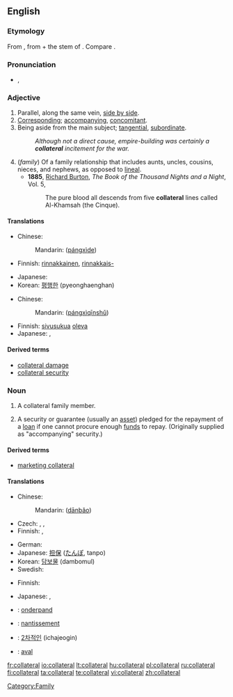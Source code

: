 ==English==

===Etymology===
From {{ML.}} {{term|collateralis|collaterālis}}, from {{etyl|la}} {{term|col-||together with}} + the stem of {{term|latus||side}}.  Compare {{term|lateral}}.

===Pronunciation===
* {{IPA|/kəˈlætəɹəl/}}, {{SAMPA|/k@"l{t@r@l/}}

===Adjective===
{{en-adj|-}}

# Parallel, along the same vein, [[side by side]].
# [[corresponding|Corresponding]]; [[accompanying]], [[concomitant]].
# Being aside from the main subject; [[tangential]], [[subordinate]].
#:''Although not a direct cause, empire-building was certainly a '''collateral''' incitement for the war.''
# (''family'') Of a family relationship that includes aunts, uncles, cousins, nieces, and nephews, as opposed to [[lineal]].
#* '''1885''', [[w:Richard Francis Burton|Richard Burton]], ''The Book of the Thousand Nights and a Night'', Vol. 5,
#*: The pure blood all descends from five '''collateral''' lines called Al-Khamsah (the Cinque).

====Translations====
{{trans-top|Parallel, along the same vein}}
* Chinese:
*: Mandarin: {{zh-ts|[[旁系]]的|[[旁系]]的}} ([[páng]][[xì]][[de]])
* Finnish: [[rinnakkainen]], [[rinnakkais-]]
{{trans-mid}}
* Japanese: {{t|ja|傍系の|tr=bōkei no|sc=Jpan}}
* Korean: [[평행한]] (pyeonghaenghan)
{{trans-bottom}}

{{trans-top|Of a family relationship that includes aunts, uncles, cousins, nieces, and nephews}}
* Chinese:
*: Mandarin: {{zh-ts|[[旁系]][[親屬]]|[[旁系]][[亲属]]}} ([[páng]][[xì]][[qīn]][[shǔ]])
{{trans-mid}}
* Finnish: [[sivusuku]]a [[oleva]]
* Japanese: {{t|ja|傍系親族の|tr=bōkei-shinzoku no|sc=Jpan}}, {{t|ja|傍系縁者の|tr=bōkei-enja no|sc=Jpan}}
{{trans-bottom}}

====Derived terms====
*[[collateral damage]]
*[[collateral security]]

===Noun===
{{wikipedia}}
{{en-noun}}

# {{context|now|_|rare}} A collateral family member.
# A security or guarantee (usually an [[asset]]) pledged for the repayment of a [[loan]] if one cannot procure enough [[fund]]s to repay.  (Originally supplied as "accompanying" security.)

====Derived terms====
*[[marketing collateral]]

====Translations====
{{trans-top|security or guarantee}}
* Chinese:
*: Mandarin: {{zh-ts|擔保|担保}} ([[dān]][[bǎo]])
* Czech: {{t-|cs|kolaterál|m}}, {{t-|cs|zajištění|n}}, {{t-|cs|zástava|f}}
* Finnish: {{t-|fi|pantti}}, {{t-|fi|vakuus}}
{{trans-mid}}
* German: {{t+|de|Sicherheit|f}}
* Japanese: [[担保]] ([[たんぽ]], tanpo)
* Korean: [[담보물]] (dambomul)
* Swedish: {{t-|sv|pant}}
{{trans-bottom}}

{{trans-top|printed materials to present business information}}
* Finnish: {{t-|fi|vakuus}}
{{trans-mid}}
* Japanese: {{t|ja|パンフレット|tr=panfuretto|sc=Jpan}}, {{t|ja|カタログ|tr=katarogu|sc=Jpan}}
{{trans-bottom}}

{{checktrans-top}}
* {{ttbc|Dutch}}: [[onderpand]] {{n}}
* {{ttbc|French}}: [[nantissement]] {{m}}
{{trans-mid}}
* {{ttbc|Korean}}: [[2차적인]] (ichajeogin)
* {{ttbc|Spanish}}: [[aval]]
{{trans-bottom}}

[[Category:Family]]

[[fr:collateral]]
[[io:collateral]]
[[lt:collateral]]
[[hu:collateral]]
[[pl:collateral]]
[[ru:collateral]]
[[fi:collateral]]
[[ta:collateral]]
[[te:collateral]]
[[vi:collateral]]
[[zh:collateral]]